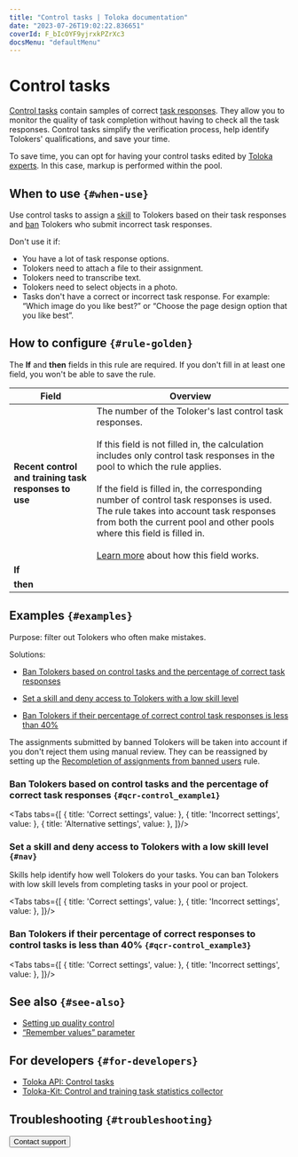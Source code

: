 ```yaml
---
title: "Control tasks | Toloka documentation"
date: "2023-07-26T19:02:22.836651"
coverId: F_bIcOYF9yjrxkPZrXc3
docsMenu: "defaultMenu"
---
```



# Control tasks

[Control tasks](/docs/glossary#control-task) contain samples of correct [task responses](/docs/glossary#task-response). They allow you to monitor the quality of task completion without having to check all the task responses. Control tasks simplify the verification process, help identify Tolokers' qualifications, and save your time.

<Note mode="note" title="Note">

To save time, you can opt for having your control tasks edited by [Toloka experts](/docs/guide/task_markup#auto-markup). In this case, markup is performed within the pool.

</Note>

## When to use `{#when-use}`

Use control tasks to assign a [skill](/docs/glossary#skill) to Tolokers based on their task responses and [ban](/docs/glossary#banning-tolokers) Tolokers who submit incorrect task responses.

Don't use it if:

- You have a lot of task response options.
- Tolokers need to attach a file to their assignment.
- Tolokers need to transcribe text.
- Tolokers need to select objects in a photo.
- Tasks don't have a correct or incorrect task response. For example: “Which image do you like best?” or “Choose the page design option that you like best”.

## How to configure `{#rule-golden}`

<Note mode="restriction" title="Alert">

The **If** and **then** fields in this rule are required. If you don't fill in at least one field, you won't be able to save the rule.

</Note>

**Field** | **Overview**
----- | -----
**Recent control and training task responses to use** | The number of the Toloker's last control task responses.<br/><br/>If this field is not filled in, the calculation includes only control task responses in the pool to which the rule applies.<br/><br/>If the field is filled in, the corresponding number of control task responses is used. The rule takes into account task responses from both the current pool and other pools where this field is filled in.<br/><br/>[Learn more](/docs/guide/remember-values) about how this field works.
**If** | <GoldensetTable1/>
**then** | <GoldensetTable2/>

## Examples `{#examples}`

Purpose: filter out Tolokers who often make mistakes.

Solutions:

- [Ban Tolokers based on control tasks and the percentage of correct task responses](/docs/guide/goldenset#qcr-control_example1)

- [Set a skill and deny access to Tolokers with a low skill level](/docs/guide/goldenset#nav)

- [Ban Tolokers if their percentage of correct control task responses is less than 40%](/docs/guide/goldenset#qcr-control_example3)

<Note mode="warning" title="Warning">

The assignments submitted by banned Tolokers will be taken into account if you don't reject them using manual review. They can be reassigned by setting up the [Recompletion of assignments from banned users](/docs/guide/restore-task-overlap) rule.

</Note>

### Ban Tolokers based on control tasks and the percentage of correct task responses `{#qcr-control_example1}`

<Tabs tabs={[
  { title: 'Correct settings', value: <GoldensetList1/> },
  { title: 'Incorrect settings', value: <GoldensetList2/> },
  { title: 'Alternative settings', value: <GoldensetList3/> },
]}/>

### Set a skill and deny access to Tolokers with a low skill level `{#nav}`

Skills help identify how well Tolokers do your tasks. You can ban Tolokers with low skill levels from completing tasks in your pool or project.

<Tabs tabs={[
  { title: 'Correct settings', value: <GoldensetList4/> },
  { title: 'Incorrect settings', value: <GoldensetList5/> },
]}/>

### Ban Tolokers if their percentage of correct responses to control tasks is less than 40% `{#qcr-control_example3}`

<Tabs tabs={[
  { title: 'Correct settings', value: <GoldensetList6/> },
  { title: 'Incorrect settings', value: <GoldensetList7/> },
]}/>

## See also `{#see-also}`

- [Setting up quality control](/docs/guide/qa-pool-settings)
- [“Remember values” parameter](/docs/guide/remember-values)

## For developers `{#for-developers}`

- [Toloka API: Control tasks](/docs/api/goldenset)
- [Toloka-Kit: Control and training task statistics collector](/docs/toloka-kit/reference/toloka.client.collectors.GoldenSet)

## Troubleshooting `{#troubleshooting}`

<FaqHowManyControlTasks/>

<FaqCorrectResponsesCounted/>

<FaqSkillForEveryPool/>

<FaqSkillForDifferentProjects/>

<FaqMoveControlTasks/>

<FaqIncorrectResponses/>

<TroubleshootingExport/>

<FaqUsingSmartMixing/>

<Button view="defaultInverse" size="l" type="link" url="/docs/guide/troubleshooting/support?form-source=guide-goldenset">Contact support</Button>